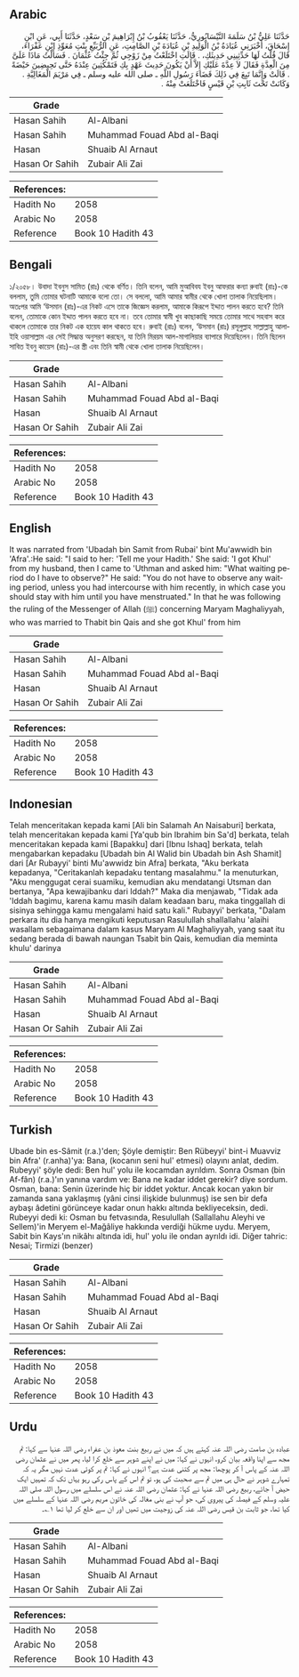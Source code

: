 ## Arabic


<div dir="rtl" lang="ar" style={{fontSize:'larger',backgroundColor:'#f8f9fa',padding:20}}>
حَدَّثَنَا عَلِيُّ بْنُ سَلَمَةَ النَّيْسَابُورِيُّ، حَدَّثَنَا يَعْقُوبُ بْنُ إِبْرَاهِيمَ بْنِ سَعْدٍ، حَدَّثَنَا أَبِي، عَنِ ابْنِ إِسْحَاقَ، أَخْبَرَنِي عُبَادَةُ بْنُ الْوَلِيدِ بْنِ عُبَادَةَ بْنِ الصَّامِتِ، عَنِ الرُّبَيِّعِ بِنْتِ مُعَوِّذِ ابْنِ عَفْرَاءَ، قَالَ قُلْتُ لَهَا حَدِّثِينِي حَدِيثَكِ، ‏.‏ قَالَتِ اخْتَلَعْتُ مِنْ زَوْجِي ثُمَّ جِئْتُ عُثْمَانَ ‏.‏ فَسَأَلْتُ مَاذَا عَلَىَّ مِنَ الْعِدَّةِ فَقَالَ لاَ عِدَّةَ عَلَيْكِ إِلاَّ أَنْ يَكُونَ حَدِيثَ عَهْدٍ بِكِ فَتَمْكُثِينَ عِنْدَهُ حَتَّى تَحِيضِينَ حَيْضَةً ‏.‏ قَالَتْ وَإِنَّمَا تَبِعَ فِي ذَلِكَ قَضَاءَ رَسُولِ اللَّهِ ـ صلى الله عليه وسلم ـ فِي مَرْيَمَ الْمَغَالِيَّةِ ‏.‏ وَكَانَتْ تَحْتَ ثَابِتِ بْنِ قَيْسٍ فَاخْتَلَعَتْ مِنْهُ ‏.‏
</div>
<div style={{backgroundColor:'#f8f9fa',padding:20, marginBottom: 10}}><table> <thead> <tr> <th>Grade</th> <th></th> </tr> </thead> <tbody> <tr><td>Hasan Sahih</td><td>Al-Albani</td></tr><tr><td>Hasan Sahih</td><td>Muhammad Fouad Abd al-Baqi</td></tr><tr><td>Hasan</td><td>Shuaib Al Arnaut</td></tr><tr><td>Hasan Or Sahih</td><td>Zubair Ali Zai</td></tr></tbody></table><table> <thead> <tr> <th>References:</th> <th></th> </tr> </thead> <tbody><tr><td>Hadith No</td><td>2058</td></tr><tr><td>Arabic No</td><td>2058</td></tr><tr><td>Reference</td><td>Book 10 Hadith 43</td></tr></tbody></table></div>

## Bengali


<div dir="ltr" lang="bn" style={{fontSize:'larger',backgroundColor:'#f8f9fa',padding:20}}>
১/২০৫৮। উবাদা ইবনুস সামিত (রাঃ) থেকে বর্ণিত। তিনি বলেন, আমি মুআবিবয ইবনু আফরার কন্যা রুবাই (রাঃ)-কে বললাম, তুমি তোমার ঘটনাটি আমাকে বলো তো। সে বললো, আমি আমার স্বামীর থেকে খোলা তালাক নিয়েছিলাম। অতঃপর আমি ‘উসমান (রাঃ)-এর নিকট এসে তাকে জিজ্ঞেস করলাম, আমাকে কিরূপে ইদ্দাত পালন করতে হবে? তিনি বলেন, তোমাকে কোন ইদ্দাত পালন করতে হবে না। তবে তোমার স্বামী খুব কাছাকাছি সময়ে তোমার সাথে সহবাস করে থাকলে তোমাকে তার নিকট এক হায়েয কাল থাকতে হবে। রুবাই (রাঃ) বলেন, ‘উসমান (রাঃ) রসূলুল্লাহ সাল্লাল্লাহু আলাইহি ওয়াসাল্লাম এর সেই সিদ্ধান্ত অনুসরণ করছেন, যা তিনি মিরয়ম আল-মাগালিয়ার ব্যাপারে দিয়েছিলেন। তিনি ছিলেন সাবিত ইবনু কায়েস (রাঃ)-এর স্ত্রী এবং তিনি স্বামী থেকে খোলা তালাক নিয়েছিলেন।
</div>
<div style={{backgroundColor:'#f8f9fa',padding:20, marginBottom: 10}}><table> <thead> <tr> <th>Grade</th> <th></th> </tr> </thead> <tbody> <tr><td>Hasan Sahih</td><td>Al-Albani</td></tr><tr><td>Hasan Sahih</td><td>Muhammad Fouad Abd al-Baqi</td></tr><tr><td>Hasan</td><td>Shuaib Al Arnaut</td></tr><tr><td>Hasan Or Sahih</td><td>Zubair Ali Zai</td></tr></tbody></table><table> <thead> <tr> <th>References:</th> <th></th> </tr> </thead> <tbody><tr><td>Hadith No</td><td>2058</td></tr><tr><td>Arabic No</td><td>2058</td></tr><tr><td>Reference</td><td>Book 10 Hadith 43</td></tr></tbody></table></div>

## English


<div dir="ltr" lang="en" style={{fontSize:'larger',backgroundColor:'#f8f9fa',padding:20}}>
It was narrated from 'Ubadah bin Samit from Rubai' bint Mu'awwidh bin 'Afra'.:He said: "I said to her: 'Tell me your Hadith.' She said: 'I got Khul' from my husband, then I came to 'Uthman and asked him: "What waiting period do I have to observe?" He said: "You do not have to observe any waiting period, unless you had intercourse with him recently, in which case you should stay with him until you have menstruated." In that he was following the ruling of the Messenger of Allah (ﷺ) concerning Maryam Maghaliyyah, who was married to Thabit bin Qais and she got Khul' from him
</div>
<div style={{backgroundColor:'#f8f9fa',padding:20, marginBottom: 10}}><table> <thead> <tr> <th>Grade</th> <th></th> </tr> </thead> <tbody> <tr><td>Hasan Sahih</td><td>Al-Albani</td></tr><tr><td>Hasan Sahih</td><td>Muhammad Fouad Abd al-Baqi</td></tr><tr><td>Hasan</td><td>Shuaib Al Arnaut</td></tr><tr><td>Hasan Or Sahih</td><td>Zubair Ali Zai</td></tr></tbody></table><table> <thead> <tr> <th>References:</th> <th></th> </tr> </thead> <tbody><tr><td>Hadith No</td><td>2058</td></tr><tr><td>Arabic No</td><td>2058</td></tr><tr><td>Reference</td><td>Book 10 Hadith 43</td></tr></tbody></table></div>

## Indonesian


<div dir="ltr" lang="id" style={{fontSize:'larger',backgroundColor:'#f8f9fa',padding:20}}>
Telah menceritakan kepada kami [Ali bin Salamah An Naisaburi] berkata, telah menceritakan kepada kami [Ya'qub bin Ibrahim bin Sa'd] berkata, telah menceritakan kepada kami [Bapakku] dari [Ibnu Ishaq] berkata, telah mengabarkan kepadaku [Ubadah bin Al Walid bin Ubadah bin Ash Shamit] dari [Ar Rubayyi' binti Mu'awwidz bin Afra] berkata, "Aku berkata kepadanya, "Ceritakanlah kepadaku tentang masalahmu." Ia menuturkan, "Aku menggugat cerai suamiku, kemudian aku mendatangi Utsman dan bertanya, "Apa kewajibanku dari Iddah?" Maka dia menjawab, "Tidak ada 'Iddah bagimu, karena kamu masih dalam keadaan baru, maka tinggallah di sisinya sehingga kamu mengalami haid satu kali." Rubayyi' berkata, "Dalam perkara itu dia hanya mengikuti keputusan Rasulullah shallallahu 'alaihi wasallam sebagaimana dalam kasus Maryam Al Maghaliyyah, yang saat itu sedang berada di bawah naungan Tsabit bin Qais, kemudian dia meminta khulu' darinya
</div>
<div style={{backgroundColor:'#f8f9fa',padding:20, marginBottom: 10}}><table> <thead> <tr> <th>Grade</th> <th></th> </tr> </thead> <tbody> <tr><td>Hasan Sahih</td><td>Al-Albani</td></tr><tr><td>Hasan Sahih</td><td>Muhammad Fouad Abd al-Baqi</td></tr><tr><td>Hasan</td><td>Shuaib Al Arnaut</td></tr><tr><td>Hasan Or Sahih</td><td>Zubair Ali Zai</td></tr></tbody></table><table> <thead> <tr> <th>References:</th> <th></th> </tr> </thead> <tbody><tr><td>Hadith No</td><td>2058</td></tr><tr><td>Arabic No</td><td>2058</td></tr><tr><td>Reference</td><td>Book 10 Hadith 43</td></tr></tbody></table></div>

## Turkish


<div dir="ltr" lang="tr" style={{fontSize:'larger',backgroundColor:'#f8f9fa',padding:20}}>
Ubade bin es-Sâmit (r.a.)'den; Şöyle demiştir: Ben Rübeyyi' bint-i Muavviz bin Afra' (r.anha)'ya: Bana, (kocanın seni hul' etmesi) olayını anlat, dedim. Rubeyyi' şöyle dedi: Ben hul' yolu ile kocamdan ayrıldım. Sonra Osman (bin Af-fân) (r.a.)'ın yanına vardım ve: Bana ne kadar iddet gerekir? diye sordum. Osman, bana: Senin üzerinde hiç bir iddet yoktur. Ancak kocan yakın bir zamanda sana yaklaşmış (yâni cinsi ilişkide bulunmuş) ise sen bir defa aybaşı âdetini görünceye kadar onun hakkı altında bekliyeceksin, dedi. Rubeyyi dedi ki: Osman bu fetvasında, Resulullah (Sallallahu Aleyhi ve Sellem)'in Meryem el-Mağâliye hakkında verdiği hükme uydu. Meryem, Sabit bin Kays'ın nikâhı altında idi, hul' yolu ile ondan ayrıldı idi. Diğer tahric: Nesai; Tirmizi (benzer)
</div>
<div style={{backgroundColor:'#f8f9fa',padding:20, marginBottom: 10}}><table> <thead> <tr> <th>Grade</th> <th></th> </tr> </thead> <tbody> <tr><td>Hasan Sahih</td><td>Al-Albani</td></tr><tr><td>Hasan Sahih</td><td>Muhammad Fouad Abd al-Baqi</td></tr><tr><td>Hasan</td><td>Shuaib Al Arnaut</td></tr><tr><td>Hasan Or Sahih</td><td>Zubair Ali Zai</td></tr></tbody></table><table> <thead> <tr> <th>References:</th> <th></th> </tr> </thead> <tbody><tr><td>Hadith No</td><td>2058</td></tr><tr><td>Arabic No</td><td>2058</td></tr><tr><td>Reference</td><td>Book 10 Hadith 43</td></tr></tbody></table></div>

## Urdu


<div dir="rtl" lang="ur" style={{fontSize:'larger',backgroundColor:'#f8f9fa',padding:20}}>
عبادہ بن صامت رضی اللہ عنہ کہتے ہیں کہ میں نے ربیع بنت معوذ بن عفراء رضی اللہ عنہا سے کہا: تم مجھ سے اپنا واقعہ بیان کرو، انہوں نے کہا: میں نے اپنے شوہر سے خلع کرا لیا، پھر میں نے عثمان رضی اللہ عنہ کے پاس آ کر پوچھا: مجھ پر کتنی عدت ہے؟ انہوں نے کہا: تم پر کوئی عدت نہیں مگر یہ کہ تمہارے شوہر نے حال ہی میں تم سے صحبت کی ہو، تو تم اس کے پاس رکی رہو یہاں تک کہ تمہیں ایک حیض آ جائے، ربیع رضی اللہ عنہا نے کہا: عثمان رضی اللہ عنہ نے اس سلسلے میں رسول اللہ صلی اللہ علیہ وسلم کے فیصلہ کی پیروی کی، جو آپ نے بنی مغالہ کی خاتون مریم رضی اللہ عنہا کے سلسلے میں کیا تھا، جو ثابت بن قیس رضی اللہ عنہ کی زوجیت میں تھیں اور ان سے خلع کر لیا تھا ۱؎۔
</div>
<div style={{backgroundColor:'#f8f9fa',padding:20, marginBottom: 10}}><table> <thead> <tr> <th>Grade</th> <th></th> </tr> </thead> <tbody> <tr><td>Hasan Sahih</td><td>Al-Albani</td></tr><tr><td>Hasan Sahih</td><td>Muhammad Fouad Abd al-Baqi</td></tr><tr><td>Hasan</td><td>Shuaib Al Arnaut</td></tr><tr><td>Hasan Or Sahih</td><td>Zubair Ali Zai</td></tr></tbody></table><table> <thead> <tr> <th>References:</th> <th></th> </tr> </thead> <tbody><tr><td>Hadith No</td><td>2058</td></tr><tr><td>Arabic No</td><td>2058</td></tr><tr><td>Reference</td><td>Book 10 Hadith 43</td></tr></tbody></table></div>